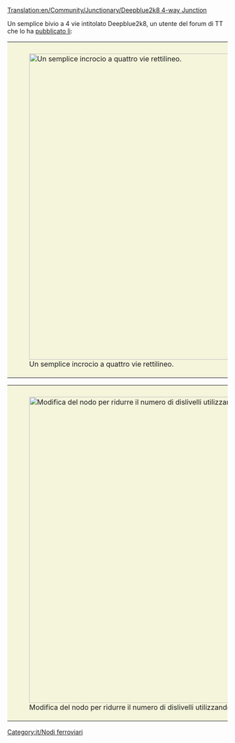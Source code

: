 [[Translation:en/Community/Junctionary/Deepblue2k8 4-way Junction]]
{{it/Nodi ferroviari}}

Un semplice bivio a 4 vie intitolato Deepblue2k8, un utente del forum di TT che lo ha [http://www.tt-forums.net/viewtopic.php?p=726035#p726035 pubblicato lì]:

{|style="border: 0px; margin: 5px auto 25px auto;"
|style="padding: 10px 10px 5px; 10px; background-color: #F5F5DC;"|[[File:en/Deepblue2k8 4-way junction.png|center|thumb|700px|Un semplice incrocio a quattro vie rettilineo. ]]
|}

{{it/Requisiti nodo|<!--1-->Mediamente costoso
|<!-- 2 -->2
|<!-- 3 -->2
|<!-- 4 -->1
|<!-- 5 -->6
|<!-- 6 -->1
|<!-- 7 -->1
|<!-- 8 -->1
|<!-- 9 -->1
|<!-- 10 -->0
|<!-- 11 -->0
|<!-- 12 -->0
|<!-- lasciare vuoto questo spazio -->
|<!-- 14 -->I treni guasti bloccano un solo binario.
|<!-- 15 -->
'''Pro'''
* Solo 2 curve per cambio di direzione ed abbastanza distanti tra loro.
* Si divide prima di immettersi
* Facile da costruire
'''Contro'''
* I rami hanno una lunghezza diversa
* Occupa una grande quantità di spazio
* Molti ponti
'''Miglioramento'''
Usando sia ponti che gallerie possiamo ridurre il numero pendii per i treni, in modo che ogni treno abbia al massimo una salita.
<!-- 

Legenda numeri: 1 Costo; 2 Difficoltà di costruzione; 3 Tunnel; 4 Ponti; 5 Curve; 6 Dislivelli; 
7 Bivi; 8 Percorso diretto; 9 Percorsi naturali; 10 Stallo; 11 Rotatoria; 12 Segnale; 13 lasciare vuoto; 14 Guasti; 15 Lista;

Per spiegazioni dettagliate sulla compilazione clicca sul titolo del template.
 -->
}}

{|style="border: 0px; margin: 5px auto 25px auto;"
|style="padding: 10px 10px 5px; 10px; background-color: #F5F5DC;"|[[File:en/Deepblue2k8-tunnel-bridge.jpeg|center|thumb|700px|Modifica del nodo per ridurre il numero di dislivelli utilizzando sia ponti che gallerie.]]
|}

[[Category:it/Nodi ferroviari]]